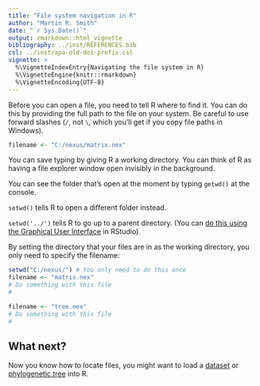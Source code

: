 ---
title: "File system navigation in R"
author: "Martin R. Smith"
date: "`r Sys.Date()`"
output: rmarkdown::html_vignette
bibliography: ../inst/REFERENCES.bib
csl: ../inst/apa-old-doi-prefix.csl
vignette: >
  %\VignetteIndexEntry{Navigating the file system in R}
  %\VignetteEngine{knitr::rmarkdown}
  %\VignetteEncoding{UTF-8}
---

Before you can open a file, you need to tell R where to find it. 
You can do this by providing the full path to the file on your system.
Be careful to use forward slashes (`/`, not `\`, which you'll get if you
copy file paths in Windows).

```r
filename <- "C:/nexus/matrix.nex"
```

You can save typing by giving R a working directory.  You can 
think of R as having a file explorer window open invisibly in the
background.

You can see the folder that's open at the moment by typing `getwd()` at the console.

`setwd()` tells R to open a different folder instead.

`setwd('../')` tells R to go up to a parent directory.
(You can [do this using the  Graphical User Interface ](https://dss.princeton.edu/training/RStudio101.pdf) in RStudio).

By setting the directory that your files are in as the working directory, 
you only need to specify the filename:

```r 
setwd("C:/nexus/") # You only need to do this once
filename <- "matrix.nex"
# Do something with this file
#

filename <- "tree.nex"
# Do something with this file
#
```

## What next?

Now you know how to locate files, you might want to load a
[dataset](load-data.html) or [phylogenetic tree](load-trees.html) into R.

